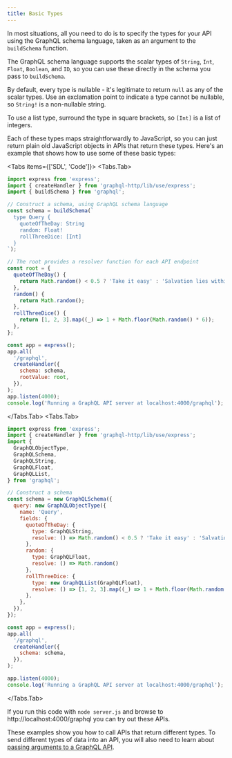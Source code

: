 ```yaml
---
title: Basic Types
---
```



In most situations, all you need to do is to specify the types for your API using the GraphQL schema language, taken as an argument to the `buildSchema` function.

The GraphQL schema language supports the scalar types of `String`, `Int`, `Float`, `Boolean`, and `ID`, so you can use these directly in the schema you pass to `buildSchema`.

By default, every type is nullable - it's legitimate to return `null` as any of the scalar types. Use an exclamation point to indicate a type cannot be nullable, so `String!` is a non-nullable string.

To use a list type, surround the type in square brackets, so `[Int]` is a list of integers.

Each of these types maps straightforwardly to JavaScript, so you can just return plain old JavaScript objects in APIs that return these types. Here's an example that shows how to use some of these basic types:

<Tabs items={['SDL', 'Code']}>
  <Tabs.Tab>
```js
import express from 'express';
import { createHandler } from 'graphql-http/lib/use/express';
import { buildSchema } from 'graphql';

// Construct a schema, using GraphQL schema language
const schema = buildSchema(`
  type Query {
    quoteOfTheDay: String
    random: Float!
    rollThreeDice: [Int]
  }
`);

// The root provides a resolver function for each API endpoint
const root = {
  quoteOfTheDay() {
    return Math.random() < 0.5 ? 'Take it easy' : 'Salvation lies within';
  },
  random() {
    return Math.random();
  },
  rollThreeDice() {
    return [1, 2, 3].map((_) => 1 + Math.floor(Math.random() * 6));
  },
};

const app = express();
app.all(
  '/graphql',
  createHandler({
    schema: schema,
    rootValue: root,
  }),
);
app.listen(4000);
console.log('Running a GraphQL API server at localhost:4000/graphql');

```
  </Tabs.Tab>
  <Tabs.Tab>
```js
import express from 'express';
import { createHandler } from 'graphql-http/lib/use/express';
import {
  GraphQLObjectType,
  GraphQLSchema,
  GraphQLString,
  GraphQLFloat,
  GraphQLList,
} from 'graphql';

// Construct a schema
const schema = new GraphQLSchema({
  query: new GraphQLObjectType({
    name: 'Query',
    fields: {
      quoteOfTheDay: { 
        type: GraphQLString,
        resolve: () => Math.random() < 0.5 ? 'Take it easy' : 'Salvation lies within'
      },
      random: { 
        type: GraphQLFloat,
        resolve: () => Math.random()
      },
      rollThreeDice: { 
        type: new GraphQLList(GraphQLFloat),
        resolve: () => [1, 2, 3].map((_) => 1 + Math.floor(Math.random() * 6))
      },
    },
  }),
});

const app = express();
app.all(
  '/graphql',
  createHandler({
    schema: schema,
  }),
);

app.listen(4000);
console.log('Running a GraphQL API server at localhost:4000/graphql');

```
  </Tabs.Tab>
</Tabs>

If you run this code with `node server.js` and browse to http://localhost:4000/graphql you can try out these APIs.

These examples show you how to call APIs that return different types. To send different types of data into an API, you will also need to learn about [passing arguments to a GraphQL API](./passing-arguments).

